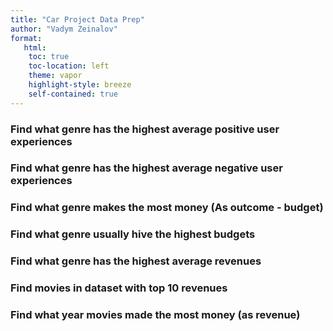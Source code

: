 ```yaml
---
title: "Car Project Data Prep"
author: "Vadym Zeinalov"
format:
   html:
    toc: true
    toc-location: left
    theme: vapor
    highlight-style: breeze
    self-contained: true
---
```


### Find what genre has the highest average positive user experiences
### Find what genre has the highest average negative user experiences
### Find what genre makes the most money (As outcome - budget)
### Find what genre usually hive the highest budgets
### Find what genre has the highest average revenues 
### Find movies in dataset with top 10 revenues
### Find what year movies made the most money (as revenue)